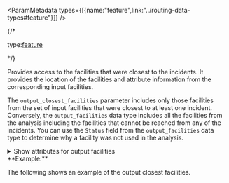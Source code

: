 


<ParamMetadata types={[{name:"feature",link:"../routing-data-types#feature"}]} />

{/* <p class="space-x-2"><span><span class="font-sm text-color-3">type:</span><a class="font-sm text-color-3" href="../routing-data-types#feature">feature</a></span></p> */}

Provides access to the facilities that were closest to the incidents. It provides the location of the facilities and attribute information from the corresponding input facilities.

<If c="requestType == 'job'">

The `output_closest_facilities` parameter includes only those facilities from the set of input facilities that were closest to at least one incident. Conversely, the `output_facilities` data type includes all the facilities from the analysis including the facilities that cannot be reached from any of the incidents. You can use the `Status` field from the `output_facilities` data type to determine why a facility was not used in the analysis.

</If>

<details>
 <summary><span class="font-sm text-color-link">Show attributes for output facilities</span></summary>

<If c="requestType == 'direct'">
-   <p class="space-x-2"><span class="font-bold">ObjectID</span><span class="font-sm text-color-3">integer</span></p>

    If you specify `preserveObjectID=false`, the value for this field will be a system-generated ID. If `preserveObjectID=True`, the value for this field will be the `ObjectID` of your associated input.
    
</If>

-   <p class="space-x-2"><span class="font-bold">Name</span><span class="font-sm text-color-3">string (length: 500)</span><span class="font-bold text-[#00619b]">nullable</span></p>

    The name of the facility. The values for this field are copied from the `Name` field on the input facilities.

<NetworkLocation />

-   <p class="space-x-2"><span class="font-bold">CurbApproach</span><span class="font-sm text-color-3">integer</span><span class="font-bold text-[#00619b]">nullable</span></p>

    The direction a vehicle may arrive at and depart from the facility. The values for this field are copied from the `CurbApproach` field on the input facilities.

<Stats />

<SnapXYZ />

<If c="requestType == 'job'">

-   <p class="space-x-2"><span class="font-bold">AdditionalTime</span><span class="font-sm text-color-3">number (non-negative)</span><span class="font-bold text-[#00619b]">nullable</span></p>

    The amount of time added to the total route time when this facility is visited. The values for this field are copied from the `AdditionalTime` field on the input facilities.

-   <p class="space-x-2"><span class="font-bold">AdditionalDistance</span><span class="font-sm text-color-3">number (non-negative)</span><span class="font-bold text-[#00619b]">nullable</span></p>

    The amount of distance added to the total route distance when this facility is visited. The values for this field are copied from the `AdditionalDistance` field on the input facilities.

-   <p class="space-x-2"><span class="font-bold">AdditionalCost</span><span class="font-sm text-color-3">number (non-negative)</span><span class="font-bold text-[#00619b]">nullable</span></p>

    The cost added to the total route cost when this facility is visited. The values for this field are copied from the `AdditionalCost` field on the input facilities. This field is included only when the travel mode used for the analysis has an impedance attribute that is neither time-based nor distance-based.

-   <p class="space-x-2"><span class="font-bold">Cutoff</span><span class="font-sm text-color-3">type:double (non-negative)</span><span class="font-bold text-[#00619b]">nullable</span></p>

    The impedance value at which the analysis stopped searching for the facilities from a given incident. The values for this field are copied from the Cutoff field on the input facilities.

-   <p class="space-x-2"><span class="font-bold">ID</span><span class="font-sm text-color-3">str</span></p>

    A user-defined unique identifier for the facility. The values for this field are copied from the `ID` field on the input facilities.

-  <p class="space-x-2"><span class="font-bold">FacilityOID</span><span class="font-sm text-color-3">integer</span><span class="font-bold text-[#00619b]">nullable</span></p>

    The `output_closest_facilities` output includes the `ORIG_FID` field, and the `output_facilities` output includes the `FacilityOID` field.

-  <p class="space-x-2"><span class="font-bold">ORIG_FID</span><span class="font-sm text-color-3">integer</span><span class="font-bold text-[#00619b]">nullable</span></p>

    The `ObjectID` value of the input facility. This field can be used to join attributes from the input facilities.

-   <p class="space-x-2"><span class="font-bold">Bearing</span><span class="font-sm text-color-3">number (non-negative)</span><span class="font-bold text-[#00619b]">nullable</span></p>

    The values for this field are copied from the `Bearing` field on the input facilities.

-   <p class="space-x-2"><span class="font-bold">BearingTol</span><span class="font-sm text-color-3">number (non-negative)</span><span class="font-bold text-[#00619b]">nullable</span></p>

    The values for this field are copied from the `BearingTol` field on the input facilities.

-   <p class="space-x-2"><span class="font-bold">NavLatency</span><span class="font-sm text-color-3">number (non-negative)</span><span class="font-bold text-[#00619b]">nullable</span></p>

    The values for this field are copied from the `NavLatency` field on the input facilities.

</If>

<If c="requestType == 'direct'">

-   <p class="space-x-2"><span class="font-bold">Attr_[Cost]</span><span class="font-sm text-color-3">number (non-negative)</span><span class="font-bold text-[#00619b]">nullable</span></p>

    This field stores an extra cost for the network location.

-   <p class="space-x-2"><span class="font-bold">Cutoff_[Impedance]</span><span class="font-sm text-color-3">number (non-negative)</span><span class="font-bold text-[#00619b]">nullable</span></p>

    While searching for the closest incident from a facility, a cutoff value for the impedance can be used. Any incident beyond the cutoff value will not be searched.

</If>

</details>

<If c="requestType == 'job'">
**Example:**

The following shows an example of the output closest facilities.

<CodeBlock language="json" source="../../code-samples/closestFacility/examples/outputs/outputCF.json" group="json" maxLines={20} expandable/>
</If>
